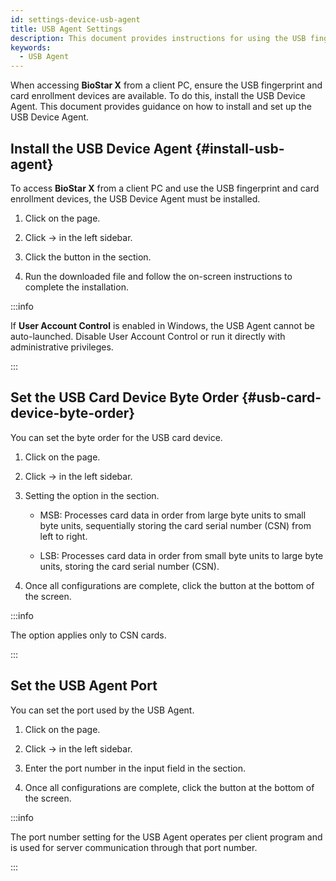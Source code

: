 ```yaml
---
id: settings-device-usb-agent
title: USB Agent Settings
description: This document provides instructions for using the USB fingerprint enrollment device and card enrollment device when accessing BioStar X on the client PC.
keywords:
  - USB Agent
---
```


When accessing **BioStar X** from a client PC, ensure the USB fingerprint and card enrollment devices are available. To do this, install the USB Device Agent. This document provides guidance on how to install and set up the USB Device Agent.

## Install the USB Device Agent {#install-usb-agent}

To access **BioStar X** from a client PC and use the USB fingerprint and card enrollment devices, the USB Device Agent must be installed.

1. Click <Cmd sid='shell.header.setting' /> on the <Cmd sid='shell.header.launcher' /> page.

2. Click <Cmd sid='setting.menu.device.root' /> → <Cmd sid='setting.menu.device.usbAgent' /> in the left sidebar.

3. Click the <Cmd sid='button.download' product='2' /> button in the <Cmd sid='settings.usgAgent.lable' product='2' /> section.

4. Run the downloaded file and follow the on-screen instructions to complete the installation.

:::info

If **User Account Control** is enabled in Windows, the USB Agent cannot be auto-launched. Disable User Account Control or run it directly with administrative privileges.

:::

## Set the USB Card Device Byte Order {#usb-card-device-byte-order}

You can set the byte order for the USB card device.

1. Click <Cmd sid='shell.header.setting' /> on the <Cmd sid='shell.header.launcher' /> page.

2. Click <Cmd sid='setting.menu.device.root' /> → <Cmd sid='setting.menu.device.usbAgent' /> in the left sidebar.

3. Setting the <Cmd sid='settings.usbAgent.byteOrder.title' product='2' /> option in the <Cmd sid='settings.usbAgent.byteOrder' product='2' /> section.

   * <Cmd>MSB</Cmd>: Processes card data in order from large byte units to small byte units, sequentially storing the card serial number (CSN) from left to right.

   * <Cmd>LSB</Cmd>: Processes card data in order from small byte units to large byte units, storing the card serial number (CSN).

4. Once all configurations are complete, click the <Cmd sid='button.apply' product='2' /> button at the bottom of the screen.

:::info

The <Cmd sid='settings.usbAgent.byteOrder' product='2' /> option applies only to CSN cards.

:::

## Set the USB Agent Port

You can set the port used by the USB Agent.

1. Click <Cmd sid='shell.header.setting' /> on the <Cmd sid='shell.header.launcher' /> page.

2. Click <Cmd sid='setting.menu.device.root' /> → <Cmd sid='setting.menu.device.usbAgent' /> in the left sidebar.

3. Enter the port number in the <Cmd sid='settings.usbAgent.port' product='2' /> input field in the <Cmd sid='settings.usbAgent.port.title' product='2' /> section.

4. Once all configurations are complete, click the <Cmd sid='button.apply' product='2' /> button at the bottom of the screen.

:::info

The port number setting for the USB Agent operates per client program and is used for server communication through that port number.

:::
